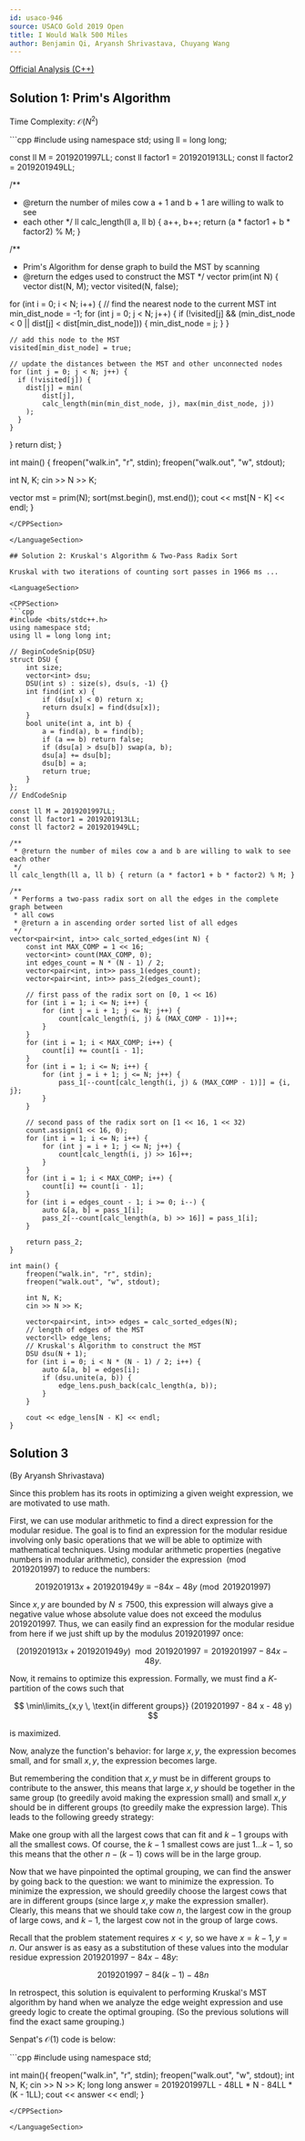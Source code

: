 ```yaml
---
id: usaco-946
source: USACO Gold 2019 Open
title: I Would Walk 500 Miles
author: Benjamin Qi, Aryansh Shrivastava, Chuyang Wang
---
```


[Official Analysis (C++)](http://www.usaco.org/current/data/sol_walk_gold_open19.html)


## Solution 1: Prim's Algorithm



Time Complexity: $\mathcal{O}(N^2)$

<LanguageSection>

<CPPSection>
```cpp
#include <bits/stdc++.h>
using namespace std;
using ll = long long;

const ll M = 2019201997LL;
const ll factor1 = 2019201913LL;
const ll factor2 = 2019201949LL;

/**
 * @return the number of miles cow a + 1 and b + 1 are willing to walk to see
 * each other
 */
ll calc_length(ll a, ll b) {
  a++, b++;
  return (a * factor1 + b * factor2) % M;
}

/**
 * Prim's Algorithm for dense graph to build the MST by scanning
 * @return the edges used to construct the MST
 */
vector<ll> prim(int N) {
  vector<ll> dist(N, M);
  vector<bool> visited(N, false);

  for (int i = 0; i < N; i++) {
	// find the nearest node to the current MST
	int min_dist_node = -1;
	for (int j = 0; j < N; j++) {
	  if (!visited[j] && (min_dist_node < 0 || dist[j] < dist[min_dist_node])) {
		min_dist_node = j;
	  }
	}

	// add this node to the MST
	visited[min_dist_node] = true;

	// update the distances between the MST and other unconnected nodes
	for (int j = 0; j < N; j++) {
	  if (!visited[j]) {
		dist[j] = min(
			dist[j], 
			calc_length(min(min_dist_node, j), max(min_dist_node, j))
		);
	  }
	}
  }
  return dist;
}

int main() {
  freopen("walk.in", "r", stdin);
  freopen("walk.out", "w", stdout);

  int N, K;
  cin >> N >> K;

  vector<ll> mst = prim(N);
  sort(mst.begin(), mst.end());
  cout << mst[N - K] << endl;
}
```
</CPPSection>

</LanguageSection>

## Solution 2: Kruskal's Algorithm & Two-Pass Radix Sort 

Kruskal with two iterations of counting sort passes in 1966 ms ...

<LanguageSection>

<CPPSection>
```cpp
#include <bits/stdc++.h>
using namespace std;
using ll = long long int;

// BeginCodeSnip{DSU}
struct DSU {
	int size;
	vector<int> dsu;
	DSU(int s) : size(s), dsu(s, -1) {}
	int find(int x) {
		if (dsu[x] < 0) return x;
		return dsu[x] = find(dsu[x]);
	}
	bool unite(int a, int b) {
		a = find(a), b = find(b);
		if (a == b) return false;
		if (dsu[a] > dsu[b]) swap(a, b);
		dsu[a] += dsu[b];
		dsu[b] = a;
		return true;
	}
};
// EndCodeSnip

const ll M = 2019201997LL;
const ll factor1 = 2019201913LL;
const ll factor2 = 2019201949LL;

/**
 * @return the number of miles cow a and b are willing to walk to see each other
 */
ll calc_length(ll a, ll b) { return (a * factor1 + b * factor2) % M; }

/**
 * Performs a two-pass radix sort on all the edges in the complete graph between
 * all cows
 * @return a in ascending order sorted list of all edges
 */
vector<pair<int, int>> calc_sorted_edges(int N) {
	const int MAX_COMP = 1 << 16;
	vector<int> count(MAX_COMP, 0);
	int edges_count = N * (N - 1) / 2;
	vector<pair<int, int>> pass_1(edges_count);
	vector<pair<int, int>> pass_2(edges_count);

	// first pass of the radix sort on [0, 1 << 16)
	for (int i = 1; i <= N; i++) {
		for (int j = i + 1; j <= N; j++) {
			count[calc_length(i, j) & (MAX_COMP - 1)]++;
		}
	}
	for (int i = 1; i < MAX_COMP; i++) {
		count[i] += count[i - 1];
	}
	for (int i = 1; i <= N; i++) {
		for (int j = i + 1; j <= N; j++) {
			pass_1[--count[calc_length(i, j) & (MAX_COMP - 1)]] = {i, j};
		}
	}

	// second pass of the radix sort on [1 << 16, 1 << 32)
	count.assign(1 << 16, 0);
	for (int i = 1; i <= N; i++) {
		for (int j = i + 1; j <= N; j++) {
			count[calc_length(i, j) >> 16]++;
		}
	}
	for (int i = 1; i < MAX_COMP; i++) {
		count[i] += count[i - 1];
	}
	for (int i = edges_count - 1; i >= 0; i--) {
		auto &[a, b] = pass_1[i];
		pass_2[--count[calc_length(a, b) >> 16]] = pass_1[i];
	}

	return pass_2;
}

int main() {
	freopen("walk.in", "r", stdin);
	freopen("walk.out", "w", stdout);

	int N, K;
	cin >> N >> K;

	vector<pair<int, int>> edges = calc_sorted_edges(N);
	// length of edges of the MST
	vector<ll> edge_lens;
	// Kruskal's Algorithm to construct the MST
	DSU dsu(N + 1);
	for (int i = 0; i < N * (N - 1) / 2; i++) {
		auto &[a, b] = edges[i];
		if (dsu.unite(a, b)) {
			edge_lens.push_back(calc_length(a, b));
		}
	}

	cout << edge_lens[N - K] << endl;
}
```
</CPPSection>

</LanguageSection>

## Solution 3

(By Aryansh Shrivastava)

Since this problem has its roots in optimizing a given weight expression, we are
motivated to use math.

First, we can use modular arithmetic to find a direct expression for the modular
residue. The goal is to find an expression for the modular residue involving
only basic operations that we will be able to optimize with mathematical
techniques. Using modular arithmetic properties (negative numbers in modular
arithmetic), consider the expression $\pmod{2019201997}$ to reduce the numbers:

$$
2019201913x+2019201949y \equiv - 84 x - 48 y \pmod {2019201997}
$$

Since $x,y$ are bounded by $N \leq 7500,$ this expression will always give a
negative value whose absolute value does not exceed the modulus $2019201997.$
Thus, we can easily find an expression for the modular residue from here if we
just shift up by the modulus $2019201997$ once:

$$
(2019201913x+2019201949y) \mod 2019201997 = 2019201997 - 84 x - 48 y.
$$

Now, it remains to optimize this expression. Formally, we must find a
$K$-partition of the cows such that

$$
\min\limits_{x,y \, \text{in different groups}} (2019201997 - 84 x - 48 y)
$$

is maximized.

Now, analyze the function's behavior: for large $x,y,$ the expression becomes
small, and for small $x,y,$ the expression becomes large.

But remembering the condition that $x,y$ must be in different groups to
contribute to the answer, this means that large $x,y$ should be together in the
same group (to greedily avoid making the expression small) and small $x,y$
should be in different groups (to greedily make the expression large). This
leads to the following greedy strategy:

Make one group with all the largest cows that can fit and $k-1$ groups with all
the smallest cows. Of course, the $k-1$ smallest cows are just $1 \dots k-1,$ so
this means that the other $n-(k-1)$ cows will be in the large group.

Now that we have pinpointed the optimal grouping, we can find the answer by
going back to the question: we want to minimize the expression. To minimize the
expression, we should greedily choose the largest cows that are in different
groups (since large $x,y$ make the expression smaller). Clearly, this means that
we should take cow $n,$ the largest cow in the group of large cows, and $k-1,$
the largest cow not in the group of large cows.

Recall that the problem statement requires $x < y,$ so we have
$x = k - 1, y = n.$ Our answer is as easy as a substitution of these values into
the modular residue expression $2019201997 - 84 x - 48 y:$

$$
2019201997 - 84 (k-1) - 48 n
$$

In retrospect, this solution is equivalent to performing Kruskal's MST algorithm
by hand when we analyze the edge weight expression and use greedy logic to
create the optimal grouping. (So the previous solutions will find the exact same
grouping.)

Senpat's $\mathcal{O}(1)$ code is below:


<LanguageSection>

<CPPSection>
```cpp
#include <bits/stdc++.h>
using namespace std;

int main(){
	freopen("walk.in", "r", stdin);
	freopen("walk.out", "w", stdout);
	int N, K; 
	cin >> N >> K;
	long long answer = 2019201997LL - 48LL * N - 84LL * (K - 1LL);
	cout << answer << endl;
}
```
</CPPSection>

</LanguageSection>